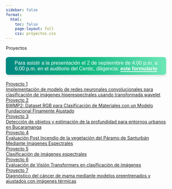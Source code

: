 ```yaml
---
sidebar: false
format:
  html:
    toc: false
    page-layout: full
    css: proyectos.css
---
```

<div class="page-title">Proyectos</div>

<div style="
    background: linear-gradient(90deg, #008780, #10b981, #6ee7b7);
    color: white;
    text-align: center;
    padding: 10px;
    margin: 20px 0;
    border-radius: 8px;
    box-shadow: 0 4px 6px rgba(0, 0, 0, 0.1);
    font-family: 'Poppins', sans-serif;
">
<p style="margin: 0; font-size: 16px;">
  Para asistir a la presentación el 2 de septiembre de 4:00 p.m. a 6:00 p.m. en el auditorio del Centic, diligencia:
    <a href="https://forms.gle/ACnyCE1dsgj7nJX97" target="_blank" style="
        color: #ffffff;
        text-decoration: none;
        font-weight: bold;
        border-bottom: 2px solid #ffffff;
        transition: border-bottom 0.3s;
    ">este formulario</a>
</p>
</div>

```{=html}

<div class="container">
 <div class="palette">
 <div class="color project1">
 <a href="/proyectos/proyecto1.html">
 <div class="content">
 <div class="title">Proyecto 1</div>
 <div class="description">Implementación de modelo de redes neuronales convolucionales para clasificación de imágenes hiperespectrales usando transformada wavelet</div>
 </div>
 </a>
 </div>
 <div class="color project2">
 <a href="/proyectos/proyecto2.html">
 <div class="content">
 <div class="title">Proyecto 2</div>
 <div class="description">BWMP2: Dataset RGB para Clasificación de Materiales con un Modelo Fundacional Finamente Ajustado</div>
 </div>
 </a>
 </div>
 <div class="color project3">
 <a href="http://google.com">
 <div class="content">
 <div class="title">Proyecto 3</div>
 <div class="description">Detección de objetos y estimación de la profundidad para entornos urbanos en Bucaramanga</div>
 </div>
 </a>
 </div>
 <div class="color project4">
 <a href="/proyectos/proyecto4.html">
 <div class="content">
 <div class="title">Proyecto 4</div>
 <div class="description">Evaluación Post Incendio de la vegetación del Páramo de Santurbán Mediante Imagenes Espectrales</div>
 </div>
 </a>
 </div>
 <div class="color project5">
 <a href="#">
 <div class="content">
 <div class="title">Proyecto 5</div>
 <div class="description">Clasificación de imágenes espectrales</div>
 </div>
 </a>
 </div>
 <div class="color project6">
 <a href="#">
 <div class="content">
 <div class="title">Proyecto 6</div>
 <div class="description">Evaluación de Visión Transformers en clasificación de imágenes</div>
 </div>
 </a>
 </div>
 <div class="color project7">
 <a href="#">
 <div class="content">
 <div class="title">Proyecto 7</div>
 <div class="description">Diagnóstico del cáncer de mama mediante modelos preentrenados y ajustados con imágenes térmicas</div>
 </div>
 </a>
 </div>
 </div>
</div>




```